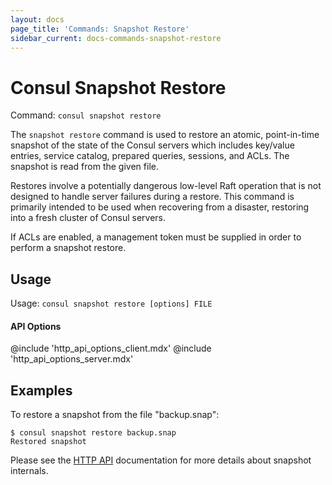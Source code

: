 ```yaml
---
layout: docs
page_title: 'Commands: Snapshot Restore'
sidebar_current: docs-commands-snapshot-restore
---
```


# Consul Snapshot Restore

Command: `consul snapshot restore`

The `snapshot restore` command is used to restore an atomic, point-in-time
snapshot of the state of the Consul servers which includes key/value entries,
service catalog, prepared queries, sessions, and ACLs. The snapshot is read
from the given file.

Restores involve a potentially dangerous low-level Raft operation that is not
designed to handle server failures during a restore. This command is primarily
intended to be used when recovering from a disaster, restoring into a fresh
cluster of Consul servers.

If ACLs are enabled, a management token must be supplied in order to perform
a snapshot restore.

## Usage

Usage: `consul snapshot restore [options] FILE`

#### API Options

@include 'http_api_options_client.mdx'
@include 'http_api_options_server.mdx'

## Examples

To restore a snapshot from the file "backup.snap":

```text
$ consul snapshot restore backup.snap
Restored snapshot
```

Please see the [HTTP API](/api/snapshot.html) documentation for
more details about snapshot internals.
